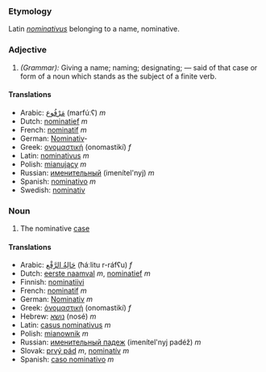 ===Etymology===
Latin ''[[nominativus]]'' belonging to a name, nominative.

===Adjective===
#''(Grammar):'' Giving a name; naming; designating; — said of that case or form of a noun which stands as the subject of a finite verb.
====Translations====
*Arabic: [[مرفوع|مَرْفُوع]] (marfúːʕ) ''m''
*Dutch: [[nominatief]] ''m''
*French: [[nominatif]] ''m''
*German: [[Nominativ]]-
*Greek: [[ονομαστική]] (onomastikí) ''f''
*Latin: [[nominativus]] ''m''
*Polish: [[mianujący]] ''m''
*Russian: [[именительный]] (imenítel'nyj) ''m''
*Spanish: [[nominativo]] ''m''
*Swedish: [[nominativ]]

===Noun===
#The nominative [[case]]
====Translations====
*Arabic: [[حالة الرفع|حَالِةُ الرَّفْع]] (ħáːlitu r-ráfʕu) ''f''
*Dutch: [[eerste naamval]] ''m'',  [[nominatief]] ''m''
*Finnish: [[nominatiivi]]
*French: [[nominatif]] ''m''
*German: [[Nominativ]] ''m''
*Greek: [[ὀνομαστική]] (onomastikí) ''f''
*Hebrew: [[נושא]] (nosé) ''m''
*Latin: [[casus nominativus]] ''m''
*Polish: [[mianownik]] ''m''
*Russian: [[именительный падеж]] (imenítel'nyj padéž) ''m''
*Slovak: [[prvý pád]] ''m'', [[nominatív]] ''m''
*Spanish: [[caso nominativo]] ''m''